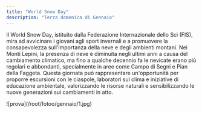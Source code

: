 ```yaml
---
title: "World Snow Day"
description: "Terza domenica di Gennaio"
---
```


Il World Snow Day, istituito dalla Federazione Internazionale dello Sci (FIS), mira ad avvicinare i giovani agli sport invernali e a promuovere la consapevolezza sull'importanza della neve e degli ambienti montani. Nei Monti Lepini, la presenza di neve è diminuita negli ultimi anni a causa del cambiamento climatico, ma fino a qualche decennio fa le nevicate erano più regolari e abbondanti, specialmente in aree come Campo di Segni e Pian della Faggeta. Questa giornata può rappresentare un'opportunità per proporre escursioni con le ciaspole, laboratori sul clima e iniziative di educazione ambientale, valorizzando le risorse naturali e sensibilizzando le nuove generazioni sui cambiamenti in atto.
  <Frame>
   ![prova](/root/fotoo/gennaio/1.jpg)
  </Frame>
